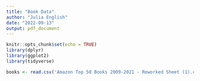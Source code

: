 ```yaml
---
title: "Book Data"
author: "Julia English"
date: "2022-09-13"
output: pdf_document
---
```


```r
knitr::opts_chunk$set(echo = TRUE)
library(dplyr)
library(ggplot2)
library(tidyverse)
```


```r
books <- read.csv('Amazon Top 50 Books 2009-2021 - Reworked Sheet (1).csv')
```

